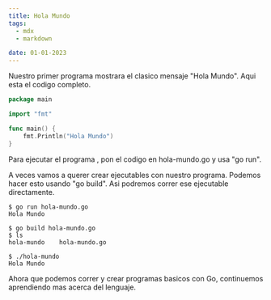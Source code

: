 ```yaml
---
title: Hola Mundo
tags:
  - mdx
  - markdown

date: 01-01-2023
---
```


Nuestro primer programa mostrara el clasico mensaje "Hola Mundo". Aqui esta el codigo completo.

```go
package main

import "fmt"

func main() {
    fmt.Println("Hola Mundo")
}
```
Para ejecutar el programa , pon el codigo en hola-mundo.go y usa "go run".

A veces vamos a querer crear ejecutables con nuestro programa. Podemos hacer esto usando "go build". Asi podremos correr ese ejecutable directamente.

```
$ go run hola-mundo.go
Hola Mundo

$ go build hola-mundo.go
$ ls
hola-mundo    hola-mundo.go

$ ./hola-mundo
Hola Mundo
```

Ahora que podemos correr y crear programas basicos con Go, continuemos aprendiendo mas acerca del lenguaje.



